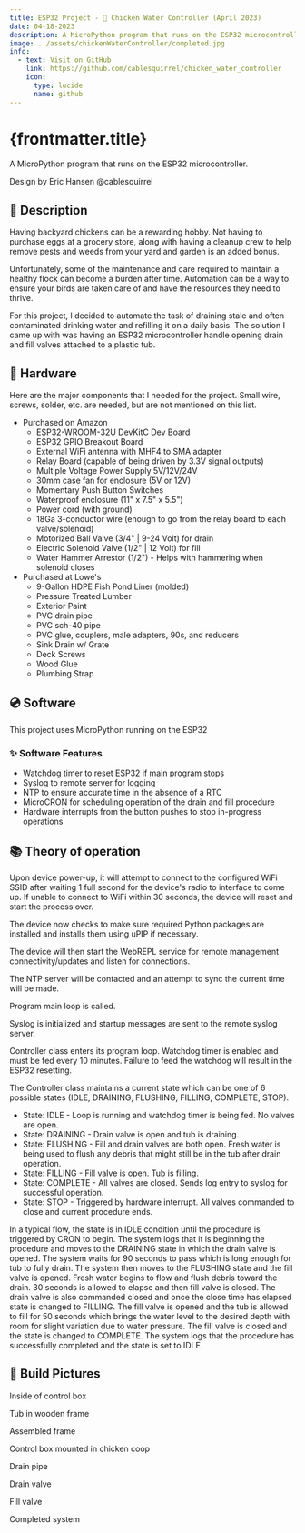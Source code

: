 ```yaml
---
title: ESP32 Project - 🐔 Chicken Water Controller (April 2023)
date: 04-18-2023
description: A MicroPython program that runs on the ESP32 microcontroller for automating water changes for backyard chickens.
image: ../assets/chickenWaterController/completed.jpg
info:
  - text: Visit on GitHub
    link: https://github.com/cablesquirrel/chicken_water_controller
    icon:
      type: lucide
      name: github
---
```



# {frontmatter.title}

A MicroPython program that runs on the ESP32 microcontroller.

Design by Eric Hansen @cablesquirrel

## 📝 Description

Having backyard chickens can be a rewarding hobby. Not having to purchase eggs at a grocery
store, along with having a cleanup crew to help remove pests and weeds from your yard and
garden is an added bonus.

Unfortunately, some of the maintenance and care required to maintain a healthy flock can become
a burden after time. Automation can be a way to ensure your birds are taken care of and have
the resources they need to thrive.

For this project, I decided to automate the task of draining stale and often contaminated drinking
water and refilling it on a daily basis. The solution I came up with was having an ESP32 microcontroller
handle opening drain and fill valves attached to a plastic tub.

## 🔌 Hardware

Here are the major components that I needed for the project. Small wire, screws, solder, etc. are needed,
but are not mentioned on this list.

- Purchased on Amazon
    - ESP32-WROOM-32U DevKitC Dev Board
    - ESP32 GPIO Breakout Board
    - External WiFi antenna with MHF4 to SMA adapter
    - Relay Board (capable of being driven by 3.3V signal outputs)
    - Multiple Voltage Power Supply 5V/12V/24V
    - 30mm case fan for enclosure (5V or 12V)
    - Momentary Push Button Switches
    - Waterproof enclosure (11" x 7.5" x 5.5")
    - Power cord (with ground)
    - 18Ga 3-conductor wire (enough to go from the relay board to each valve/solenoid)
    - Motorized Ball Valve (3/4" | 9-24 Volt) for drain
    - Electric Solenoid Valve (1/2" | 12 Volt) for fill
    - Water Hammer Arrestor (1/2") - Helps with hammering when solenoid closes
- Purchased at Lowe's
    - 9-Gallon HDPE Fish Pond Liner (molded)
    - Pressure Treated Lumber
    - Exterior Paint
    - PVC drain pipe
    - PVC sch-40 pipe
    - PVC glue, couplers, male adapters, 90s, and reducers
    - Sink Drain w/ Grate
    - Deck Screws
    - Wood Glue
    - Plumbing Strap

## 💿 Software

This project uses MicroPython running on the ESP32

### ✨ Software Features

- Watchdog timer to reset ESP32 if main program stops
- Syslog to remote server for logging
- NTP to ensure accurate time in the absence of a RTC
- MicroCRON for scheduling operation of the drain and fill procedure
- Hardware interrupts from the button pushes to stop in-progress operations

## 📚 Theory of operation

Upon device power-up, it will attempt to connect to the configured WiFi SSID after waiting 1 full second
for the device's radio to interface to come up. If unable to connect to WiFi within 30 seconds, the device
will reset and start the process over.

The device now checks to make sure required Python packages are installed and installs them using uPIP if
necessary.

The device will then start the WebREPL service for remote management connectivity/updates and listen for
connections.

The NTP server will be contacted and an attempt to sync the current time will be made.

Program main loop is called.

Syslog is initialized and startup messages are sent to the remote syslog server.

Controller class enters its program loop. Watchdog timer is enabled and must be fed every 10 minutes. Failure to
feed the watchdog will result in the ESP32 resetting.

The Controller class maintains a current state which can be one of 6 possible states (IDLE, DRAINING, FLUSHING,
FILLING, COMPLETE, STOP).

- State: IDLE - Loop is running and watchdog timer is being fed. No valves are open.
- State: DRAINING - Drain valve is open and tub is draining.
- State: FLUSHING - Fill and drain valves are both open. Fresh water is being used to flush any debris that might
still be in the tub after drain operation.
- State: FILLING - Fill valve is open. Tub is filling.
- State: COMPLETE - All valves are closed. Sends log entry to syslog for successful operation.
- State: STOP - Triggered by hardware interrupt. All valves commanded to close and current procedure ends.

In a typical flow, the state is in IDLE condition until the procedure is triggered by CRON to begin. The system
logs that it is beginning the procedure and moves to the DRAINING state in which the drain valve is opened. The
system waits for 90 seconds to pass which is long enough for tub to fully drain. The system then moves to the
FLUSHING state and the fill valve is opened. Fresh water begins to flow and flush debris toward the drain. 30 seconds
is allowed to elapse and then fill valve is closed. The drain valve is also commanded closed and once the close time
has elapsed state is changed to FILLING. The fill valve is opened and the tub is allowed to fill for 50 seconds which
brings the water level to the desired depth with room for slight variation due to water pressure. The fill valve
is closed and the state is changed to COMPLETE. The system logs that the procedure has successfully completed and the
state is set to IDLE.

## 🔨 Build Pictures

Inside of control box

<ImageLink src={control_box} alt="Inside of control box" width={imageWidth} quality="mid" />

Tub in wooden frame

<ImageLink src={tub_in_frame} alt="Tub in wooden frame" width={imageWidth} quality="mid" />

Assembled frame

<ImageLink src={assembled_frame} alt="Assembled frame" width={imageWidth} quality="mid" />

Control box mounted in chicken coop

<ImageLink src={control_box_2} alt="Control box mounted in chicken coop" width={imageWidth} quality="mid" />

Drain pipe

<ImageLink src={drain_pipe} alt="Drain pipe" width={imageWidth} quality="mid" />

Drain valve

<ImageLink src={drain_valve} alt="Drain valve" width={imageWidth} quality="mid" />

Fill valve

<ImageLink src={fill_valve} alt="Fill valve" width={imageWidth} quality="mid" />

Completed system

<ImageLink src={completed} alt="Completed system" width={imageWidth} quality="mid" />
